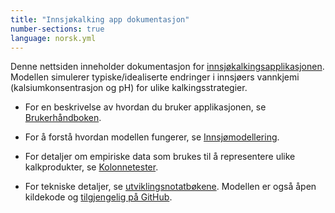 ```yaml
---
title: "Innsjøkalking app dokumentasjon"
number-sections: true
language: norsk.yml
---
```


Denne nettsiden inneholder dokumentasjon for [innsjøkalkingsapplikasjonen](https://lake-liming.t.niva.no/). Modellen simulerer typiske/idealiserte endringer i innsjøers vannkjemi (kalsiumkonsentrasjon og pH) for ulike kalkingsstrategier.

 * For en beskrivelse av hvordan du bruker applikasjonen, se [Brukerhåndboken](https://nivanorge.github.io/lake_liming_app/user-guide.html).

 * For å forstå hvordan modellen fungerer, se [Innsjømodellering](https://nivanorge.github.io/lake_liming_app/lake-modelling.html).

 * For detaljer om empiriske data som brukes til å representere ulike kalkprodukter, se [Kolonnetester](https://nivanorge.github.io/lake_liming_app/column-tests.html).

 * For tekniske detaljer, se [utviklingsnotatbøkene](https://github.com/NIVANorge/lake_liming_app/tree/main/notebooks#development-notebooks). Modellen er også åpen kildekode og [tilgjengelig på GitHub](https://github.com/NIVANorge/lake_liming_app).